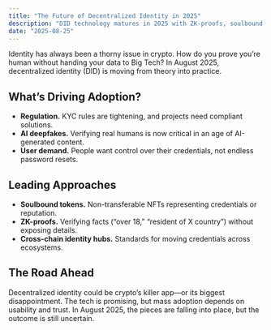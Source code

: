 ```yaml
---
title: "The Future of Decentralized Identity in 2025"
description: "DID technology matures in 2025 with ZK-proofs, soulbound tokens, and cross-chain identity hubs."
date: "2025-08-25"
---
```


Identity has always been a thorny issue in crypto. How do you prove you’re human without handing your data to Big Tech? In August 2025, decentralized identity (DID) is moving from theory into practice.

## What’s Driving Adoption?

- **Regulation.** KYC rules are tightening, and projects need compliant solutions.  
- **AI deepfakes.** Verifying real humans is now critical in an age of AI-generated content.  
- **User demand.** People want control over their credentials, not endless password resets.  

## Leading Approaches

- **Soulbound tokens.** Non-transferable NFTs representing credentials or reputation.  
- **ZK-proofs.** Verifying facts (“over 18,” “resident of X country”) without exposing details.  
- **Cross-chain identity hubs.** Standards for moving credentials across ecosystems.  

## The Road Ahead

Decentralized identity could be crypto’s killer app—or its biggest disappointment. The tech is promising, but mass adoption depends on usability and trust. In August 2025, the pieces are falling into place, but the outcome is still uncertain.